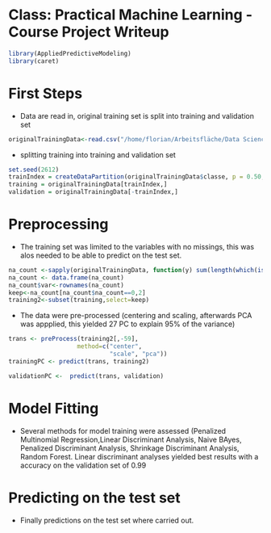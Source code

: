 Class: Practical Machine Learning - Course Project Writeup
========================================================
```r
library(AppliedPredictiveModeling)
library(caret)
```

# First Steps

* Data are read in, original training set is split into training and validation set

```r
originalTrainingData<-read.csv("/home/florian/Arbeitsfläche/Data Science/Machine Learning/Course Project/pml-training.csv", header = TRUE)
```

* splitting training into training and validation set
```r
set.seed(2612)
trainIndex = createDataPartition(originalTrainingData$classe, p = 0.50,list=FALSE)
training = originalTrainingData[trainIndex,]
validation = originalTrainingData[-trainIndex,]
```

# Preprocessing
* The training set was limited to the variables with no missings, this was alos needed to be able to predict on the test set.
```r
na_count <-sapply(originalTrainingData, function(y) sum(length(which(is.na(y)))))
na_count <- data.frame(na_count)
na_count$var<-rownames(na_count)
keep<-na_count[na_count$na_count==0,2]
training2<-subset(training,select=keep)
```

* The data were pre-processed (centering and scaling, afterwards PCA was appplied, this yielded 27 PC to explain 95% of the variance)

``` r
trans <- preProcess(training2[,-59], 
                   method=c("center", 
                            "scale", "pca"))
trainingPC <- predict(trans, training2)

validationPC <-  predict(trans, validation)
```



# Model Fitting
* Several methods for model training were assessed (Penalized Multinomial Regression,Linear Discriminant Analysis, Naive BAyes, Penalized Discriminant Analysis, Shrinkage Discriminant Analysis, Random Forest. Linear discriminant analyses yielded best results with a accuracy on the validation set of 0.99

# Predicting on the test set

* Finally predictions on the test set where carried out.
